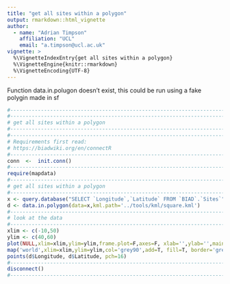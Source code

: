 ```yaml
--- 
title: "get all sites within a polygon"
output: rmarkdown::html_vignette
author: 
  - name: "Adrian Timpson"
    affiliation: "UCL"
    email: "a.timpson@ucl.ac.uk"
vignette: >
  %\VignetteIndexEntry{get all sites within a polygon}
  %\VignetteEngine{knitr::rmarkdown}
  %\VignetteEncoding{UTF-8}
---
```


Function data.in.polugon doesn't exist, this could be run using a fake polygin made in sf

```r

#--------------------------------------------------------------------------------------
#--------------------------------------------------------------------------------------
# get all sites within a polygon
#--------------------------------------------------------------------------------------
#--------------------------------------------------------------------------------------
# Requirements first read:
# https://biadwiki.org/en/connectR
#--------------------------------------------------------------------------------------
conn  <-  init.conn()
#--------------------------------------------------------------------------------------
require(mapdata)
#--------------------------------------------------------------------------------------
# get all sites within a polygon
#--------------------------------------------------------------------------------------
x <- query.database("SELECT `Longitude`,`Latitude` FROM `BIAD`.`Sites`", conn=conn)
d <- data.in.polygon(data=x,kml.path='../tools/kml/square.kml')
#--------------------------------------------------------------------------------------
# look at the data
#--------------------------------------------------------------------------------------
xlim <- c(-10,50)
ylim <- c(40,60)
plot(NULL,xlim=xlim,ylim=ylim,frame.plot=F,axes=F, xlab='',ylab='',main='square')
map('world',xlim=xlim,ylim=ylim,col='grey90',add=T, fill=T, border='grey')
points(d$Longitude, d$Latitude, pch=16)
#--------------------------------------------------------------------------------------
disconnect()
#--------------------------------------------------------------------------------------
```
